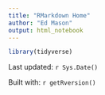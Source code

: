 ```yaml
---
title: "RMarkdown Home"
author: "Ed Mason"
output: html_notebook
---
```


```r
library(tidyverse)
```

Last updated: `r Sys.Date()`

Built with: `r getRversion()`
